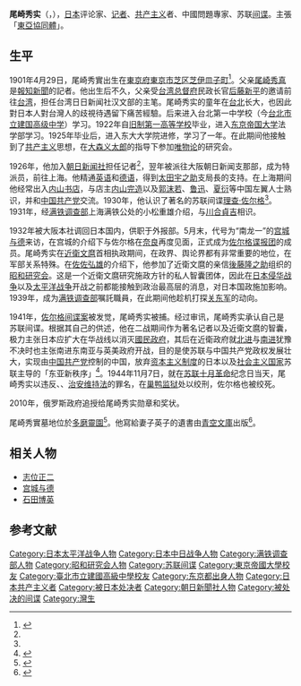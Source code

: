 {{Infobox person
| name          = 尾崎秀實
| image         = Hotsumi Ozaki.JPG
| caption            = 
| native_name        = 尾崎秀実
| native_name_lang   = ja
| birth_date    = {{Birth date|df=yes|1901|4|29}}   
| birth_place   = {{EOJ}}[[東京市|東京市]][[芝区|芝区]]
| death_date    = {{Death date and age|df=yes|1944|11|7|1901|4|29}}
| death_place   = {{EOJ}}[[東京市|東京市]]
| alma_mater    = [[东京帝国大学|东京帝国大学]]
| death_cause   = [[绞刑|绞刑]]
| occupation    = 评论家、[[记者|记者]]
| spouse        = 尾崎英子
| children      = Yoko
}}
{{japanese|image=|japanese=尾崎 秀実|kana=おざき ほつみ|romaji=Ozaki Hotsumi}}
'''尾崎秀实'''（{{jpn|j=尾崎 秀実|hg=おざき ほつみ|rm=Ozaki Hotsumi}}，{{bd|1901年|4月29日|1944年|11月7日|catIdx=Ozaki Hotsumi}}），[[日本|日本]]评论家、[[记者|记者]]、[[共产主义|共产主义]]者、中國問題專家、苏联[[间谍|间谍]]。主張「[[亞細亞主義|東亞協同體]]」。

==生平==
1901年4月29日，尾崎秀實出生在[[東京府|東京府]][[東京市|東京市]][[芝区|芝区]][[芝伊皿子町|芝伊皿子町]]<ref name=knightley>{{cite book |author=[[Phillip_Knightley|Phillip Knightley]]| title=The Second Oldest Profession. |publisher=W. W. Norton & Co, 1986 |pages=186–93  |isbn=0-393-02386-9}}</ref>。父亲[[尾崎秀真|尾崎秀真]]是[[報知新聞|報知新聞]]的記者。他出生后不久，父亲受[[台湾总督府|台湾总督府]]民政长官[[后藤新平|后藤新平]]的邀请前往[[台湾|台湾]]，担任台湾日日新闻社汉文部的主笔。尾崎秀实的童年在[[台北|台北]]长大，也因此對日本人對台灣人的歧視待遇留下痛苦經驗。后来进入台北第一中学校（今[[台北市立建国高级中学|台北市立建国高级中学]]）学习。1922年自[[旧制第一高等学校|旧制第一高等学校]]毕业，进入[[东京帝国大学|东京帝国大学]]法学部学习。1925年毕业后，进入东大大学院进修，学习了一年。在此期间他接触到了[[共产主义|共产主义]]思想，在[[大森义太郎|大森义太郎]]的指导下参加[[唯物论|唯物论]]的研究会。

1926年，他加入[[朝日新闻社|朝日新闻社]]担任记者<ref name=knightley/>，翌年被派往大阪朝日新闻支那部，成为特派员，前往上海。他精通[[英语|英语]]和[[德语|德语]]，得到[[太田宇之助|太田宇之助]]支局長的支持。在上海期间他经常出入[[内山书店|内山书店]]，与店主[[内山完造|内山完造]]以及[[郭沫若|郭沫若]]、[[鲁迅|鲁迅]]、[[夏衍|夏衍]]等中国左翼人士熟识，并和[[中国共产党|中国共产党]]交流。1930年，他认识了著名的苏联间谍[[理查·佐尔格|理查·佐尔格]]<ref name=knightley/>。1931年，经[[满铁调查部|满铁调查部]]上海满铁公处的小松重雄介绍，与[[川合貞吉|川合貞吉]]相识。

1932年被大阪本社调回日本国内，供职于外报部。5月末，代号为“南龙一”的[[宫城与德|宫城与德]]来访，在宫城的介绍下与佐尔格在[[奈良县|奈良]]再度见面，正式成为[[佐尔格谍报团|佐尔格谍报团]]的成员。尾崎秀实在[[近衛文麿|近衛文麿]]首相执政期间，在政界、舆论界都有非常重要的地位，在军部关系特殊。在[[佐佐弘雄|佐佐弘雄]]的介绍下，他参加了近衛文麿的亲信[[後藤隆之助|後藤隆之助]]组织的[[昭和研究会|昭和研究会]]。这是一个近衛文麿研究施政方针的私人智囊团体，因此在[[日本侵华战争|日本侵华战争]]以及[[太平洋战争|太平洋战争]]开战之前都能接触到政治最高层的消息，对日本国政施加影响。1939年，成为[[满铁调查部|满铁调查部]]嘱託職員，在此期间他趁机打探[[关东军|关东军]]的动向。

1941年，[[理查·佐爾格|佐尔格间谍案]]被发觉，尾崎秀实被捕。经过审讯，尾崎秀实承认自己是苏联间谍。根据其自己的供述，他在二战期间作为著名记者以及近衛文麿的智囊，极力主张日本应扩大在华战线以消灭[[國民政府|國民政府]]，其后在近衛政府就[[北进论|北进]]与[[南進政策|南进]]犹豫不决时也主张南进东南亚与英美政府开战，目的是使苏联与中国共产党政权发展壮大，实现由[[中国共产党|中国共产党]]控制的中国，放弃[[资本主义|资本主义制度]]的日本以及[[社会主义国家|社会主义国家]]苏联主导的「东亚新秩序」<ref>{{Cite journal|title=尾崎秀実の思想と行動|author=市川亮一|url=http://hermes-ir.lib.hit-u.ac.jp/hermes/ir/re/6589/kenkyu0002600750.pdf|journal=一橋研究|issue=26|page=75-86|access-date=2021-09-15|archive-date=2021-08-13|archive-url=https://web.archive.org/web/20210813164038/http://hermes-ir.lib.hit-u.ac.jp/hermes/ir/re/6589/kenkyu0002600750.pdf|dead-url=no}}</ref>。1944年11月7日，就在[[苏联|苏联]][[十月革命|十月革命]]纪念日当天，尾崎秀实以违反{{tsl|ja|国防保安法}}、{{tsl|ja|軍機保護法}}、[[治安维持法|治安维持法]]的罪名，在[[巢鸭监狱|巢鸭监狱]]处以绞刑，佐尔格也被绞死。

2010年，俄罗斯政府追授给尾崎秀实勋章和奖状。

尾崎秀實墓地位於[[多磨靈園|多磨靈園]]<ref>{{Cite web |url=http://www6.plala.or.jp/guti/cemetery/PERSON/A/ozaki_h.html |title=歴史が眠る多磨霊園 尾崎秀実 |accessdate=2018-08-21 |archive-date=2017-02-02 |archive-url=https://web.archive.org/web/20170202055646/http://www6.plala.or.jp/guti/cemetery/PERSON/A/ozaki_h.html |dead-url=no }}</ref>。他寫給妻子英子的遺書由[[青空文庫|青空文庫]]出版<ref>{{Cite web |url=http://www.aozora.gr.jp/index_pages/person242.html#sakuhin_list_1 |title=作家別作品リスト：No.242　尾崎秀実 |accessdate=2018-08-21 |archive-date=2018-04-18 |archive-url=https://web.archive.org/web/20180418225321/https://www.aozora.gr.jp/index_pages/person242.html#sakuhin_list_1 |dead-url=no }}</ref>。

==相关人物==
*[[志位正二|志位正二]]
*[[宫城与德|宫城与德]]
*[[石田博英|石田博英]]

==参考文献==
{{reflist}}

{{苏联间谍}}
{{Authority control}}
{{DEFAULTSORT:Ozaki Hotsumi}}
[[Category:日本太平洋战争人物|Category:日本太平洋战争人物]]
[[Category:日本中日战争人物|Category:日本中日战争人物]]
[[Category:满铁调查部人物|Category:满铁调查部人物]]
[[Category:昭和研究会人物|Category:昭和研究会人物]]
[[Category:苏联间谍|Category:苏联间谍]]
[[Category:東京帝國大學校友|Category:東京帝國大學校友]]
[[Category:臺北市立建國高級中學校友|Category:臺北市立建國高級中學校友]]
[[Category:东京都出身人物|Category:东京都出身人物]]
[[Category:日本共产主义者|Category:日本共产主义者]]
[[Category:被日本处决者|Category:被日本处决者]]
[[Category:朝日新聞社人物|Category:朝日新聞社人物]]
[[Category:被处决的间谍|Category:被处决的间谍]]
[[Category:灣生|Category:灣生]]